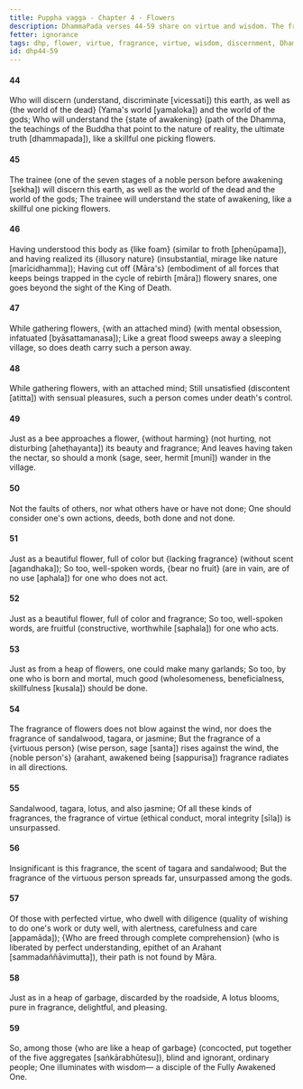 ```yaml
---
title: Puppha vagga - Chapter 4 - Flowers
description: DhammaPada verses 44-59 share on virtue and wisdom. The fragrance of virtue is compared to the fragrance of flowers, and the virtue of the noble person is said to spread in all directions.
fetter: ignorance
tags: dhp, flower, virtue, fragrance, virtue, wisdom, discernment, Dhamma, trainee, death, Māra, obsession, sensual pleasures, monk, noble person, wisdom
id: dhp44-59
---
```


#### 44

Who will discern (understand, discriminate [vicessati]) this earth,
as well as \{the world of the dead} (Yama's world [yamaloka]) and the world of the gods;
Who will understand the \{state of awakening} (path of the Dhamma, the teachings of the Buddha that point to the nature of reality, the ultimate truth [dhammapada]),
like a skillful one picking flowers.

#### 45

The trainee (one of the seven stages of a noble person before awakening [sekha]) will discern this earth,
as well as the world of the dead and the world of the gods;
The trainee will understand the state of awakening,
like a skillful one picking flowers.

#### 46

Having understood this body as \{like foam} (similar to froth [pheṇūpama]),
and having realized its \{illusory nature} (insubstantial, mirage like nature [marīcidhamma]);
Having cut off \{Māra's} (embodiment of all forces that keeps beings trapped in the cycle of rebirth [māra]) flowery snares,
one goes beyond the sight of the King of Death.

#### 47

While gathering flowers,
\{with an attached mind} (with mental obsession, infatuated [byāsattamanasa]);
Like a great flood sweeps away a sleeping village,
so does death carry such a person away.

#### 48

While gathering flowers,
with an attached mind;
Still unsatisfied (discontent [atitta]) with sensual pleasures,
such a person comes under death's control.

#### 49

Just as a bee approaches a flower,
\{without harming} (not hurting, not disturbing [aheṭhayanta]) its beauty and fragrance;
And leaves having taken the nectar,
so should a monk (sage, seer, hermit [munī]) wander in the village.

#### 50

Not the faults of others,
nor what others have or have not done;
One should consider one's own actions,
deeds, both done and not done.

#### 51

Just as a beautiful flower,
full of color but \{lacking fragrance} (without scent [agandhaka]);
So too, well-spoken words,
\{bear no fruit} (are in vain, are of no use [aphala]) for one who does not act.

#### 52

Just as a beautiful flower,
full of color and fragrance;
So too, well-spoken words,
are fruitful (constructive, worthwhile [saphala]) for one who acts.

#### 53

Just as from a heap of flowers,
one could make many garlands;
So too, by one who is born and mortal,
much good (wholesomeness, beneficialness, skillfulness [kusala]) should be done.

#### 54

The fragrance of flowers does not blow against the wind,
nor does the fragrance of sandalwood, tagara, or jasmine;
But the fragrance of a \{virtuous person} (wise person, sage [santa]) rises against the wind,
the \{noble person's} (arahant, awakened being [sappurisa]) fragrance radiates in all directions.

#### 55

Sandalwood, tagara,
lotus, and also jasmine;
Of all these kinds of fragrances,
the fragrance of virtue (ethical conduct, moral integrity [sīla]) is unsurpassed.

#### 56

Insignificant is this fragrance,
the scent of tagara and sandalwood;
But the fragrance of the virtuous person spreads far,
unsurpassed among the gods.

#### 57

Of those with perfected virtue,
who dwell with diligence (quality of wishing to do one's work or duty well, with alertness, carefulness and care [appamāda]);
\{Who are freed through complete comprehension} (who is liberated by perfect understanding, epithet of an Arahant [sammadaññāvimutta]),
their path is not found by Māra.

#### 58

Just as in a heap of garbage,
discarded by the roadside,
A lotus blooms,
pure in fragrance, delightful, and pleasing.

#### 59

So, among those \{who are like a heap of garbage} (concocted, put together of the five aggregates [saṅkārabhūtesu]),
blind and ignorant, ordinary people;
One illuminates with wisdom—
a disciple of the Fully Awakened One.